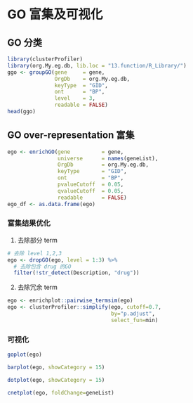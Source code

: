 # GO 富集及可视化

## GO 分类

```r
library(clusterProfiler)
library(org.My.eg.db, lib.loc = "13.function/R_Library/")
ggo <- groupGO(gene     = gene,
               OrgDb    = org.My.eg.db,
               keyType  = "GID",
               ont      = "BP",
               level    = 3,
               readable = FALSE)
head(ggo)
```

## GO over-representation 富集

```r
ego <- enrichGO(gene          = gene,
                universe      = names(geneList),
                OrgDb         = org.My.eg.db,
                keyType       = "GID",
                ont           = "BP",
                pvalueCutoff  = 0.05,
                qvalueCutoff  = 0.05,
                readable      = FALSE)
ego_df <- as.data.frame(ego)
```

### 富集结果优化

1. 去除部分 term

```r
# 去除 level 1,2,3
ego <- dropGO(ego, level = 1:3) %>%
  # 去除包含 drug 的GO
  filter(!str_detect(Description, "drug"))
```

2. 去除冗余 term

```r
ego <- enrichplot::pairwise_termsim(ego)
ego <- clusterProfiler::simplify(ego, cutoff=0.7, 
                                 by="p.adjust", 
                                 select_fun=min)
```

### 可视化

```r
goplot(ego)
```

```r
barplot(ego, showCategory = 15)
```

```r
dotplot(ego, showCategory = 15)
```

```r
cnetplot(ego, foldChange=geneList)
```